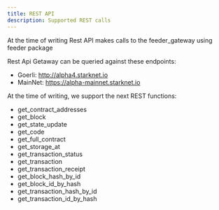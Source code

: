 ```yaml
---
title: REST API
description: Supported REST calls
---
```


At the time of writing Rest API makes calls to the feeder_gateway using feeder package

Rest Api Getaway can be queried against these endpoints:
- Goerli: http://alpha4.starknet.io
- MainNet: https://alpha-mainnet.starknet.io

At the time of writing, we support the next REST functions:

- get_contract_addresses
- get_block
- get_state_update
- get_code
- get_full_contract
- get_storage_at
- get_transaction_status
- get_transaction
- get_transaction_receipt
- get_block_hash_by_id
- get_block_id_by_hash
- get_transaction_hash_by_id
- get_transaction_id_by_hash